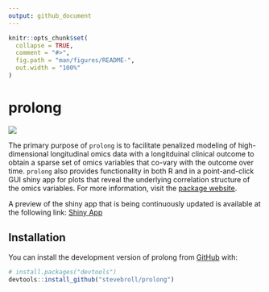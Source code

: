 ```yaml
---
output: github_document
---
```


<!-- README.md is generated from README.Rmd. Please edit that file -->

```r
knitr::opts_chunk$set(
  collapse = TRUE,
  comment = "#>",
  fig.path = "man/figures/README-",
  out.width = "100%"
)
```


# prolong 

<a href="https://stevebroll.github.io/prolong/"><img src="man/figures/logo.png" /> </a>

<!-- badges: start -->
<!-- badges: end -->

The primary purpose of `prolong` is to facilitate penalized modeling of high-dimensional longitudinal omics data with a longitduinal clinical outcome to obtain a sparse set of omics variables that co-vary with the outcome over time. `prolong` also provides functionality in both R and in a point-and-click GUI shiny app for plots that reveal the underlying correlation structure of the omics variables. For more information, visit the [package website](https://stevebroll.github.io/prolong/).



A preview of the shiny app that is being continuously updated is available at the following link:
[Shiny App](https://stevebroll-cornell.shinyapps.io/TBcorr/)


## Installation

You can install the development version of prolong from [GitHub](https://github.com/) with:

``` r
# install.packages("devtools")
devtools::install_github("stevebroll/prolong")
```



